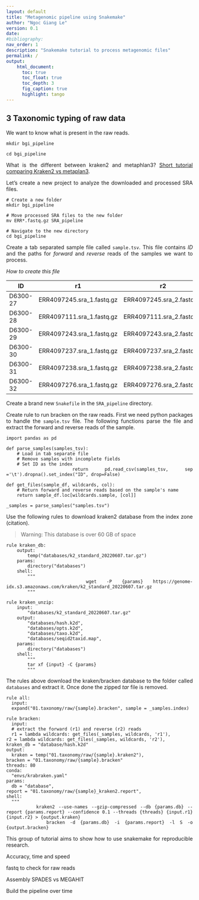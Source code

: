 ---
layout: default
title: "Metagenomic pipeline using Snakemake"
author: "Ngoc Giang Le"
version: 0.1
date:
#bibliography:
nav_order: 1
description: "Snakemake tutorial to process metagenomic files"
permalink: /
output:
    html_document:
      toc: true
      toc_float: true
      toc_depth: 3
      fig_caption: true
      highlight: tango
---

  
```{=html}
<style>
  body {
    text-align: justify}
</style>
```

## 3 Taxonomic typing of raw data

We want to know what is present in the raw reads.

```
mkdir bgi_pipeline

cd bgi_pipeline
```

What is the different between kraken2 and metaphlan3?
  [Short tutorial comparing Kraken2 vs metaplan3](mini_taxo/taxo_compare.md).

Let's create a new project to analyze the downloaded and processed SRA files.

```
# Create a new folder
mkdir bgi_pipeline

# Move processed SRA files to the new folder
mv ERR*.fastq.gz SRA_pipeline

# Navigate to the new directory
cd bgi_pipeline

```

Create a tab separated sample file called `sample.tsv`.
This file contains *ID* and the paths for *forward* and *reverse* reads of the samples we want to process.

*How to create this file*

|ID        |r1                         |r2                         |
|----------|---------------------------|---------------------------|
| D6300-27 | ERR4097245.sra_1.fastq.gz | ERR4097245.sra_2.fastq.gz |
| D6300-28 | ERR4097111.sra_1.fastq.gz | ERR4097111.sra_2.fastq.gz |
| D6300-29 | ERR4097243.sra_1.fastq.gz | ERR4097243.sra_2.fastq.gz |
| D6300-30 | ERR4097237.sra_1.fastq.gz | ERR4097237.sra_2.fastq.gz |
| D6300-31 | ERR4097238.sra_1.fastq.gz | ERR4097238.sra_2.fastq.gz |
| D6300-32 | ERR4097276.sra_1.fastq.gz | ERR4097276.sra_2.fastq.gz |

Create a brand new `Snakefile` in the `SRA_pipeline` directory.

Create rule to run bracken on the raw reads.
First we need python packages to handle the `sample.tsv` file.
The following functions parse the file and extract the forward and reverse reads of the sample.


```
import pandas as pd

def parse_samples(samples_tsv):
    # Load in tab separate file
    # Remove samples with incomplete fields
    # Set ID as the index
    return pd.read_csv(samples_tsv, sep ='\t').dropna().set_index("ID", drop=False)

def get_files(sample_df, wildcards, col):
    # Return forward and reverse reads based on the sample's name
    return sample_df.loc[wildcards.sample, [col]]

_samples = parse_samples("samples.tsv")

```





Use the following rules to download kraken2 database from the index zone (citation).

> Warning: This database is over 60 GB of space

```
rule kraken_db:
    output:
        temp("databases/k2_standard_20220607.tar.gz")
    params:
        directory("databases")
    shell:
        """
        wget -P {params} https://genome-idx.s3.amazonaws.com/kraken/k2_standard_20220607.tar.gz
        """

rule kraken_unzip:
    input:
        "databases/k2_standard_20220607.tar.gz"
    output:
        "databases/hash.k2d",
        "databases/opts.k2d",
        "databases/taxo.k2d",
        "databases/seqid2taxid.map",
    params:
        directory("databases")
    shell:
        """
        tar xf {input} -C {params}
        """
```

The rules above download the kraken/bracken database to the folder called `databases` and extract it. Once done the zipped *tar* file is removed. 




```
rule all:
  input:
  expand("01.taxonomy/raw/{sample}.bracken", sample = _samples.index)

rule bracken:
  input:
  # extract the forward (r1) and reverse (r2) reads
  r1 = lambda wildcards: get_files(_samples, wildcards, 'r1'),
r2 = lambda wildcards: get_files(_samples, wildcards, 'r2'),
kraken_db = "database/hash.k2d"
output:
  kraken = temp("01.taxonomy/raw/{sample}.kraken2"),
bracken = "01.taxonomy/raw/{sample}.bracken"
threads: 80
conda:
  "envs/krabraken.yaml"
params:
  db = "database",
report = "01.taxonomy/raw/{sample}_kraken2.report",
shell:
  """
        kraken2 --use-names --gzip-compressed --db {params.db} --report {params.report} --confidence 0.1 --threads {threads} {input.r1} {input.r2} > {output.kraken}
        bracken -d {params.db} -i {params.report} -l S -o {output.bracken}
```


This group of tutorial aims to show how to use snakemake for reproducible research. 

Accuracy, time and speed


fastq to check for raw reads

Assembly SPADES vs MEGAHIT


Build the pipeline over time



